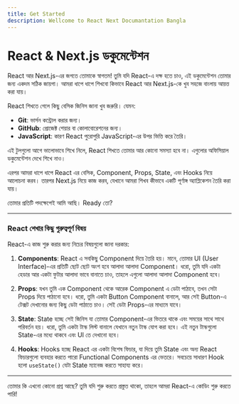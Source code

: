 ```yaml
---
title: Get Started
description: Wellcome to React Next Documantation Bangla
---
```


## <h1 className="bg-gradient-to-r from-blue-500 to-purple-500 inline-block text-transparent bg-clip-text text-3xl pb-3"> React & Next.js ডকুমেন্টেশন</h1>

React আর Next.js-এর জগতে তোমাকে স্বাগতম! তুমি যদি React-এ দক্ষ হতে চাও, এই ডকুমেন্টেশন তোমার জন্য একদম সঠিক জায়গা। আমরা ধাপে ধাপে শিখবো কিভাবে React আর Next.js-কে খুব সহজে বাংলায় আয়ত্ত করা যায়।

React শিখতে গেলে কিছু বেসিক জিনিস জানা খুব জরুরি। যেমন:

- **Git**: ভার্সন কন্ট্রোল করার জন্য।
- **GitHub**: প্রোজেক্ট শেয়ার বা কোলাবোরেশনের জন্য।
- **JavaScript**: কারণ React পুরোপুরি JavaScript-এর উপর ভিত্তি করে তৈরি।

এই টুলগুলো আগে ভালোভাবে শিখে নিলে, React শিখতে তোমার আর কোনো সমস্যা হবে না। এগুলোর অফিসিয়াল ডকুমেন্টেশন দেখে শিখে নাও।

এরপর আমরা ধাপে ধাপে React এর বেসিক, Component, Props, State, এবং Hooks নিয়ে আলোচনা করব। তারপর Next.js নিয়ে কাজ করব, যেখানে আমরা শিখব কীভাবে একটি পূর্ণাঙ্গ অ্যাপ্লিকেশন তৈরি করা যায়।

তোমার প্রতিটি পদক্ষেপেই আমি আছি। Ready তো?

---

### React শেখার কিছু গুরুত্বপূর্ণ বিষয়

React-এ কাজ শুরু করার জন্য নিচের বিষয়গুলো জানা দরকার:

1. **Components**: React এ সবকিছু Component দিয়ে তৈরি হয়। মানে, তোমার UI (User Interface)-এর প্রতিটি ছোট ছোট অংশ হবে আলাদা আলাদা Component। ধরো, তুমি যদি একটা হেডার আর একটা ফুটার আলাদা ভাবে বানাতে চাও, তাহলে এগুলো আলাদা আলাদা Component হবে।
2. **Props**: যখন তুমি এক Component থেকে আরেক Component এ ডেটা পাঠাবে, তখন সেটা Props দিয়ে পাঠানো হবে। ধরো, তুমি একটা Button Component বানালে, আর সেই Button-এ টেক্সট দেখানোর জন্য কিছু ডেটা পাঠাতে চাও। সেই ডেটা Props-এর মাধ্যমে যাবে।

3. **State**: State হচ্ছে সেই জিনিস যা তোমার Component-এর ভিতরে থাকে এবং সময়ের সাথে সাথে পরিবর্তন হয়। ধরো, তুমি একটা টাস্ক লিস্ট বানালে যেখানে নতুন টাস্ক যোগ করা হবে। এই নতুন টাস্কগুলো State-এর মধ্যে থাকবে এবং UI তে দেখানো হবে।

4. **Hooks**: Hooks হচ্ছে React এর একটা বিশেষ ফিচার, যা দিয়ে তুমি State এবং অন্য React ফিচারগুলো ব্যবহার করতে পারো Functional Components এর ভেতরে। সবচেয়ে সাধারণ Hook হলো `useState()` যেটা State ম্যানেজ করতে সাহায্য করে।

---

তোমার কি এখনো কোনো প্রশ্ন আছে? তুমি যদি শুরু করতে প্রস্তুত থাকো, তাহলে আমরা React-এ কোডিং শুরু করতে পারি!
